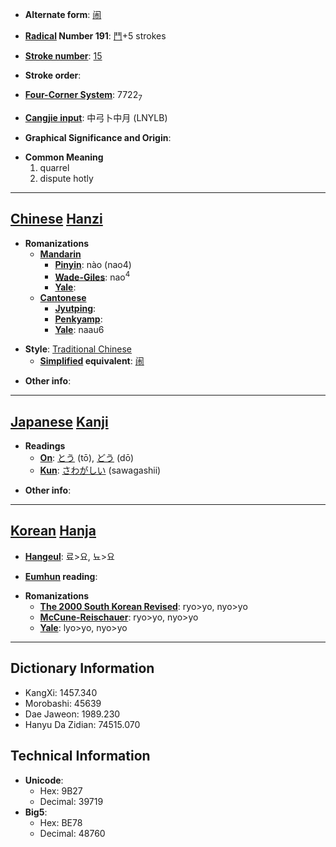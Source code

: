 * '''Alternate form''': [[闹]]

* '''[[Wiktionary:Chinese radical index| Radical]] Number 191''': [[Wiktionary:Chinese radical index 鬥|鬥]]+5 strokes

* '''[[Wiktionary:Chinese total strokes index|Stroke number]]''': [[Wiktionary:Chinese total strokes index 15|15]]

* '''Stroke order''': 

* '''[[Wiktionary:Chinese four corner index|Four-Corner System]]''': 7722<sub>7</sub>

* '''[[Wiktionary:Chinese Cangjie index|Cangjie input]]''': 中弓卜中月 (LNYLB)

* '''Graphical Significance and Origin''': 

* '''Common Meaning'''
*#quarrel
*# dispute hotly


----

== [[Chinese]] [[Hanzi]] ==

* '''Romanizations'''
** '''[[Mandarin]]'''
*** '''[[Pinyin]]''': nào (nao4)
*** '''[[Wade-Giles]]''': nao<sup>4</sup>
*** '''[[Yale]]''': 
** '''[[Cantonese]]'''
*** '''[[Jyutping]]''':
*** '''[[Penkyamp]]''': 
*** '''[[Yale]]''': naau6

* '''Style''': [[Traditional Chinese]] 
** '''[[Simplified Chinese|Simplified]] equivalent''': [[闹]]

* '''Other info''': 

----

== [[Japanese]] [[Kanji]] ==

* '''Readings'''
** '''[[On]]''': [[とう]] (tō), [[どう]] (dō)
** '''[[Kun]]''': [[さわがしい]] (sawagashii)

* '''Other info''':  

----

== [[Korean]] [[Hanja]] ==

* '''[[Hangeul]]''': 료>요, 뇨>요

* '''[[Eumhun]] reading''': 

* '''Romanizations'''
** '''[[The 2000 South Korean Revised Romanization|The 2000 South Korean Revised]]''': ryo>yo, nyo>yo
** '''[[McCune-Reischauer]]''': ryo>yo, nyo>yo
** '''[[Yale]]''': lyo>yo, nyo>yo

----

== Dictionary Information ==

* KangXi: 1457.340
* Morobashi: 45639
* Dae Jaweon: 1989.230
* Hanyu Da Zidian: 74515.070

== Technical Information ==

* '''Unicode''':
** Hex: 9B27
** Decimal: 39719
* '''Big5''':
** Hex: BE78
** Decimal: 48760